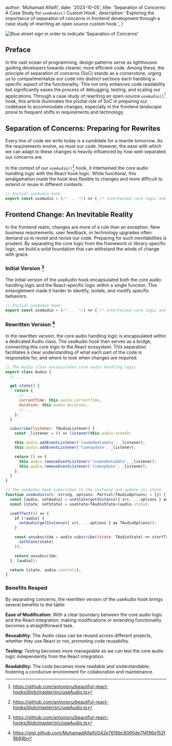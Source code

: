 
  author: 'Muhamad Alfaifi',
  date: '2023-10-05',
  title: 'Separation of Concerns: A Case Study for `useAudio()` Custom Hook',
  description: 'Exploring the importance of separation of concerns in frontend development through a case study of rewriting an open source custom hook.',
}


<Image
  src={blue_street_sign}
  alt="Blue street sign in order to indicate 'Separation of Concerns'"
  width={800}
  height={600}
/>

## Preface

In the vast ocean of programming, design patterns serve as lighthouses guiding developers towards cleaner, more efficient code. Among these, the principle of 
separation of concerns (SoC) stands as a cornerstone, urging us to compartmentalize our code into distinct sections each handling a specific aspect 
of the functionality. This not only enhances code readability but significantly eases the process of debugging, testing, 
and scaling our applications. Through a case study of rewriting an open-source `useAudio()`[^1] hook, this article illuminates the pivotal 
role of SoC in preparing our codebase to accommodate changes, especially in the frontend landscape prone to frequent shifts in requirements and technology.


## Separation of Concerns: Preparing for Rewrites

Every line of code we write today is a candidate for a rewrite tomorrow. As the requirements evolve, so must our code. However, the ease with which 
we can adapt to these changes is heavily influenced by how well-separated our concerns are. 

In the context of our `useAudio()`[^1] hook, it intertwined the core audio handling logic with the React hook logic. While functional, this 
amalgamation made the hook less flexible to changes and more difficult to extend or reuse in different contexts.

```javascript
// Initial useAudio hook
export const useAudio = (/* ... */) => { /* intertwined core logic and React logic */ }
```


## Frontend Change: An Inevitable Reality

In the frontend realm, changes are more of a rule than an exception. New business requirements, user feedback, or technology upgrades often demand us 
to revisit and revise our code. Preparing for such inevitabilities is prudent. By separating the core logic from the framework or 
library-specific logic, we build a solid foundation that can withstand the winds of change with grace.


### Initial Version [^1]

The initial version of the useAudio hook encapsulated both the core audio handling logic and the React-specific logic within a single function. 
This entanglement made it harder to identify, isolate, and modify specific behaviors.

```javascript
// Initial useAudio hook
export const useAudio = (/* ... */) => { /* intertwined core logic and React logic */ }
```


### Rewritten Version [^2]

In the rewritten version, the core audio handling logic is encapsulated within a dedicated Audio class. The useAudio hook then serves as 
a bridge, connecting this core logic to the React ecosystem. This separation facilitates a clear understanding of what each part of the code 
is responsible for, and where to look when changes are required.

```javascript
// The Audio class encapsulates core audio handling logic
export class Audio {
  // ...

  get state() {
    return {
      // ...
      currentTime: this.audio.currentTime,
      duration: this.audio.duration,
      // ...
    };
  }

  subscribe(listener: TAudioListener) {
    const _listener = () => listener(this.audio.state);

    this.audio.addEventListener('loadedmetadata', _listener);
    this.audio.addEventListener('timeupdate', _listener);

    return () => {
      this.audio.removeEventListener('loadedmetadata', _listener);
      this.audio.removeEventListener('timeupdate', _listener);
    };
  }
}

// The useAudio hook subscribes to the instance and update its state
function useAudio(src: string, options: Partial<TAudioOptions> = {}) {
  const [audio, setAudio] = useState(getInstance({ src, ...options } as TAudioOptions));
  const [state, setState] = useState<TAudioState>(audio.state);

  useEffect(() => {
    if (!audio) {
      setAudio(getInstance({ src, ...options } as TAudioOptions));
    }

    const unsubscribe = audio.subscribe((state: TAudioState) => startTransition(() =>
      setState(state)
    ));

    return unsubscribe;
  }, [audio]);

  return [state, audio.controls];
}
```


### Benefits Reaped

By separating concerns, the rewritten version of the useAudio hook brings several benefits to the table:

**Ease of Modification:** With a clear boundary between the core audio logic and the React integration, making modifications or extending functionality becomes a straightforward task.

**Reusability:** The Audio class can be reused across different projects, whether they use React or not, promoting code reusability.

**Testing:** Testing becomes more manageable as we can test the core audio logic independently from the React integration.

**Readability:** The code becomes more readable and understandable, fostering a conducive environment for collaboration and maintenance.


[^1]: https://github.com/antonioru/beautiful-react-hooks/blob/master/src/useAudio.ts
[^2]: https://gist.github.com/MuhamadAlfaifi/042e7616bc8065de7f4f96e152f9b94b
